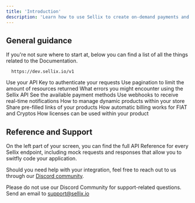 ```yaml
---
title: 'Introduction'
description: 'Learn how to use Sellix to create on-demand payments and interact with your store'
---
```


## General guidance

If you're not sure where to start at, below you can find a list of all the things related to the Documentation.

```markup BASE URL
  https://dev.sellix.io/v1
```

<CardGroup cols={3}>
  <Card
    title="Authentication"
    icon="key-skeleton"
    href="/api-reference/authentication"
  >
    Use your API Key to authenticate your requests
  </Card>
  <Card
    title="Pagination"
    icon="page-caret-up"
    href="/api-reference/pagination"
  >
    Use pagination to limit the amount of resources returned
  </Card>
  <Card
    title="Errors"
    icon="bomb"
    href="/api-reference/errors"
  >
    What errors you might encounter using the Sellix API
  </Card>
  <Card
    title="Payment Methods"
    icon="credit-card"
    href="/api-reference/payment-methods"
  >
    See the available payment methods
  </Card>
  <Card
    title="Webhooks"
    icon="webhook"
    href="/api-reference/webhooks"
  >
    Use webhooks to receive real-time notifications
  </Card>
  <Card
    title="Dynamic Products"
    icon="conveyor-belt-arm"
    href="/api-reference/dynamic-products"
  >
    How to manage dynamic products within your store
  </Card>
  <Card
    title="Prefilled Links"
    icon="link"
    href="/api-reference/prefilled-links"
  >
    Share pre-filled links of your products
  </Card>
  <Card
    title="Subscriptions"
    icon="arrow-progress"
    href="/api-reference/subscriptions"
  >
    How automatic billing works for FIAT and Cryptos
  </Card>
  <Card
    title="Licenses"
    icon="scanner-keyboard"
    href="/api-reference/licenses"
  >
    How licenses can be used within your product
  </Card>
</CardGroup>

## Reference and Support

On the left part of your screen, you can find the full API Reference for every Sellix endpoint, including mock requests and responses that allow you to switfly code your application.

Should you need help with your integration, feel free to reach out to us through our [Discord community](https://sellix.io/discord).

<Note>Please do not use our Discord Community for support-related questions. Send an email to support@sellix.io</Note>
